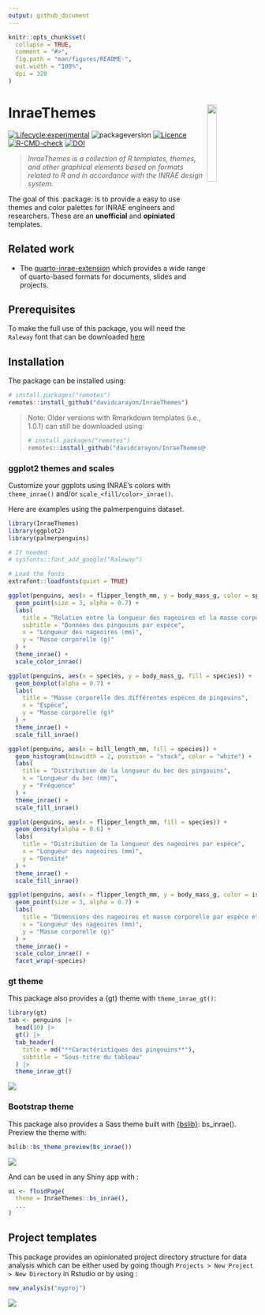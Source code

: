 ```yaml
---
output: github_document
---
```


<!-- README.md is generated from README.Rmd. Please edit that file -->

```r
knitr::opts_chunk$set(
  collapse = TRUE,
  comment = "#>",
  fig.path = "man/figures/README-",
  out.width = "100%",
  dpi = 320
)
```

# InraeThemes <img src="man/figures/logo_hex.png" align="right" width="20%"/>

<!-- badges: start -->

[![Lifecycle:experimental](https://img.shields.io/badge/lifecycle-experimental-orange.svg)](https://lifecycle.r-lib.org/articles/stages.html#experimental)
![packageversion](https://img.shields.io/badge/Package%20version-3.1.0-green?style=flat-square)
[![Licence](https://img.shields.io/badge/licence-GPL--3-blue.svg)](https://www.gnu.org/licenses/gpl-3.0.en.html)
[![R-CMD-check](https://github.com/davidcarayon/InraeThemes/actions/workflows/R-CMD-check.yaml/badge.svg)](https://github.com/davidcarayon/InraeThemes/actions/workflows/R-CMD-check.yaml)
[![DOI](https://zenodo.org/badge/274901390.svg)](https://zenodo.org/badge/latestdoi/274901390)

<!-- badges: end -->

> _InraeThemes is a collection of R templates, themes, and other graphical elements based on formats related to R and in accordance with the INRAE design system._

The goal of this :package: is to provide a easy to use themes and color palettes for INRAE engineers and researchers. These are an __unofficial__ and __opiniated__ templates.

## Related work

- The [quarto-inrae-extension](https://github.com/davidcarayon/quarto-inrae-extension) which provides a wide range of quarto-based formats for documents, slides and projects.

## Prerequisites

To make the full use of this package, you will need the `Raleway` font that can be downloaded [here](https://fonts.google.com/specimen/Raleway)

## Installation

The package can be installed using:

``` r
# install.packages("remotes")
remotes::install_github("davidcarayon/InraeThemes")
```

> Note: Older versions with Rmarkdown templates (i.e., 1.0.1) can still be downloaded using:
> 
> ``` r
> # install.packages("remotes")
> remotes::install_github("davidcarayon/InraeThemes@v1.0.1")
> ```

### ggplot2 themes and scales

Customize your ggplots using INRAE's colors with `theme_inrae()` and/or `scale_<fill/color>_inrae()`.

Here are examples using the palmerpenguins dataset.

```r
library(InraeThemes)
library(ggplot2)
library(palmerpenguins)

# If needed
# sysfonts::font_add_google("Raleway")

# Load the fonts
extrafont::loadfonts(quiet = TRUE)

ggplot(penguins, aes(x = flipper_length_mm, y = body_mass_g, color = species)) +
  geom_point(size = 3, alpha = 0.7) +
  labs(
    title = "Relation entre la longueur des nageoires et la masse corporelle",
    subtitle = "Données des pingouins par espèce",
    x = "Longueur des nageoires (mm)",
    y = "Masse corporelle (g)"
  ) +
  theme_inrae() +
  scale_color_inrae()

ggplot(penguins, aes(x = species, y = body_mass_g, fill = species)) +
  geom_boxplot(alpha = 0.7) +
  labs(
    title = "Masse corporelle des différentes espèces de pingouins",
    x = "Espèce",
    y = "Masse corporelle (g)"
  ) +
  theme_inrae() +
  scale_fill_inrae()

ggplot(penguins, aes(x = bill_length_mm, fill = species)) +
  geom_histogram(binwidth = 2, position = "stack", color = "white") +
  labs(
    title = "Distribution de la longueur du bec des pingouins",
    x = "Longueur du bec (mm)",
    y = "Fréquence"
  ) +
  theme_inrae() +
  scale_fill_inrae()

ggplot(penguins, aes(x = flipper_length_mm, fill = species)) +
  geom_density(alpha = 0.6) +
  labs(
    title = "Distribution de la longueur des nageoires par espèce",
    x = "Longueur des nageoires (mm)",
    y = "Densité"
  ) +
  theme_inrae() +
  scale_fill_inrae()

ggplot(penguins, aes(x = flipper_length_mm, y = body_mass_g, color = island)) +
  geom_point(size = 3, alpha = 0.7) +
  labs(
    title = "Dimensions des nageoires et masse corporelle par espèce et île",
    x = "Longueur des nageoires (mm)",
    y = "Masse corporelle (g)"
  ) +
  theme_inrae() +
  scale_color_inrae() +
  facet_wrap(~species)
```

### gt theme

This package also provides a {gt} theme with `theme_inrae_gt()`:


```r
library(gt)
tab <- penguins |>
  head(10) |>
  gt() |>
  tab_header(
    title = md("**Caractéristiques des pingouins**"),
    subtitle = "Sous-titre du tableau"
  ) |>
  theme_inrae_gt() 
```

![](man/figures/tab_gt.png)



### Bootstrap theme

This package also provides a Sass theme built with [{bslib}]([https://](https://rstudio.github.io/bslib/)): bs_inrae(). Preview the theme with:

```r
bslib::bs_theme_preview(bs_inrae())
```

![](man/figures/cap_bslib.png)

And can be used in any Shiny app with :

```r
ui <- fluidPage(
  theme = InraeThemes::bs_inrae(),
  ...
)
```

## Project templates

This package provides an opinionated project directory structure for data analysis which can be either used by going though `Projects > New Project > New Directory` in Rstudio or by using :

```r 
new_analysis("myproj")
```
![](man/figures/tree.png)

